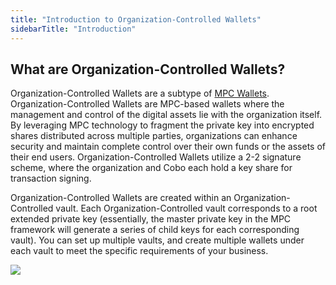```yaml
---
title: "Introduction to Organization-Controlled Wallets"
sidebarTitle: "Introduction"
---
```


## What are Organization-Controlled Wallets?

Organization-Controlled Wallets are a subtype of [MPC Wallets](/en/portal/mpc-wallets/introduction). Organization-Controlled Wallets are MPC-based wallets where the management and control of the digital assets lie with the organization itself. By leveraging MPC technology to fragment the private key into encrypted shares distributed across multiple parties, organizations can enhance security and maintain complete control over their own funds or the assets of their end users. Organization-Controlled Wallets utilize a 2-2 signature scheme, where the organization and Cobo each hold a key share for transaction signing.

Organization-Controlled Wallets are created within an Organization-Controlled vault. Each Organization-Controlled vault corresponds to a root extended private key (essentially, the master private key in the MPC framework will generate a series of child keys for each corresponding vault). You can set up multiple vaults, and create multiple wallets under each vault to meet the specific requirements of your business.

<img src="/en/images/mpc-wallet/OCW.svg"/>
